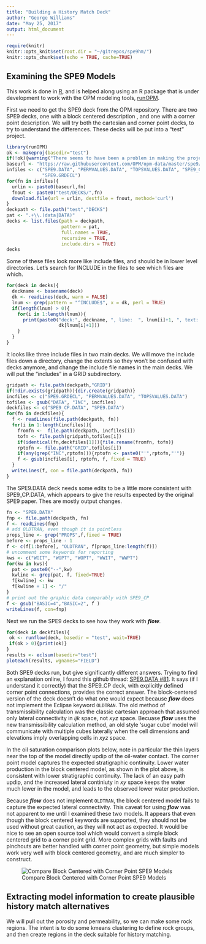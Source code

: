```yaml
---
title: "Building a History Match Deck"
author: "George Williams"
date: "May 25, 2017"
output: html_document
---
```


```r
require(knitr)
knitr::opts_knit$set(root.dir = "~/gitrepos/spe9hm/")
knitr::opts_chunk$set(echo = TRUE, cache=TRUE)
```

## Examining the SPE9 Models
This work is done in [R](https://www.r-project.org/), and is helped along using an R package that is under development to work with the OPM modeling tools, [runOPM](https://github.com/gerwathome/runOPM).

First we need to get the SPE9 deck from the OPM repository.  There are two SPE9 decks, one with a block centered description , and one with a corner point description.  We will try both the cartesian and corner point decks, to try to understand the differences.  These decks will be put into a "test" project.

```r
library(runOPM)
ok <- makeproj(basedir="test")
if(!ok){warning("There seems to have been a problem in making the project directory structure")}
baseurl <- "https://raw.githubusercontent.com/OPM/opm-data/master/spe9/"
infiles <- c("SPE9.DATA", "PERMVALUES.DATA", "TOPSVALUES.DATA", "SPE9_CP.DATA",
             "SPE9.GRDECL")
for(fn in infiles){
  urlin <- paste0(baseurl,fn)
  fnout <- paste0("test/DECKS/",fn)
  download.file(url = urlin, destfile = fnout, method='curl')
}
deckpath <- file.path("test","DECKS")
pat <- ".+\\.(data|DATA)"
decks <- list.files(path = deckpath,
                    pattern = pat,
                    full.names = TRUE,
                    recursive = TRUE,
                    include.dirs = TRUE)
decks
```

Some of these files look more like include files, and should be in lower level directories.  Let's search for INCLUDE in the files to see which files are which.

```r
for(deck in decks){
  deckname <- basename(deck)
  dk <- readLines(deck, warn = FALSE)
  lnum <- grep(pattern = "^INCLUDE$", x = dk, perl = TRUE)
  if(length(lnum) > 0){
    for(i in 1:length(lnum)){
      print(paste0("deck:", deckname, ", line:  ", lnum[i]+1, ", text:  ",
                   dk[lnum[i]+1]))
    }
  }
}
```
It looks like three include files in two main decks.  We will move the include files down a directory, change the extents so they won't be confused with decks anymore, and change the include file names in the main decks.  We will put the "includes" in a GRID subdirectory.

```r
gridpath <- file.path(deckpath,"GRID")
if(!dir.exists(gridpath)){dir.create(gridpath)}
incfiles <- c("SPE9.GRDECL", "PERMVALUES.DATA", "TOPSVALUES.DATA")
tofiles <- gsub("DATA", "INC", incfiles)
deckfiles <- c("SPE9_CP.DATA", "SPE9.DATA")
for(fn in deckfiles){
  f <- readLines(file.path(deckpath, fn))
  for(i in 1:length(incfiles)){
    fromfn <-  file.path(deckpath, incfiles[i])
    tofn <- file.path(gridpath,tofiles[i])
    if(identical(fn,deckfiles[1])){file.rename(fromfn, tofn)}
    rptofn <- file.path("GRID",tofiles[i])
    if(any(grep("INC",rptofn))){rptofn <- paste0("'",rptofn,"'")}
    f <- gsub(incfiles[i], rptofn, f, fixed = TRUE)
  }
  writeLines(f, con = file.path(deckpath, fn))
}
```
The SPE9.DATA deck needs some edits to be a little more consistent with SPE9_CP.DATA, which appears to give the results expected by the original SPE9 paper.  Thes are mostly output changes.
```r
fn <- "SPE9.DATA"
fnp <- file.path(deckpath, fn)
f <- readLines(fnp)
# add OLDTRAN, even though it is pointless
props_line <- grep("PROPS",f,fixed = TRUE)
before <- props_line - 1
f <- c(f[1:before], "OLDTRAN", f[props_line:length(f)])
# uncomment some keywords for reporting
kws <- c("WGIT", "WGPT", "WOPT", "WWIT", "WWPT")
for(kw in kws){
  pat <- paste0("--",kw)
  kwline <- grep(pat, f, fixed=TRUE)
  f[kwline] <- kw
  f[kwline + 1] <- "/"
}
# print out the graphic data comparably with SPE9_CP
f <- gsub("BASIC=4","BASIC=2", f )
writeLines(f, con=fnp)
```

Next we run the SPE9 decks to see how they work with ***flow***.
```r
for(deck in deckfiles){
 ok <- runflow(deck, basedir = "test", wait=TRUE)
 if(ok > 0){print(ok)}
}
results <- eclsum(basedir="test")
ploteach(results, wgnames="FIELD")
```

Both SPE9 decks run, but give significantly different answers.  Trying to find an explanation online, I found this github thread: [SPE9.DATA #81](https://github.com/OPM/opm-data/issues/81).  It says (if I understand it correctly) that the SPE9_CP deck, with explicitly defined corner point connections, provides the correct answer.  The block-centered version of the deck doesn't do what one would expect because ***flow*** does not implement the Eclipse keyword `OLDTRAN`.  The old method of transmissibility calculation was the classic cartesian approach that assumed only lateral connectivity in *ijk* space, not *xyz* space.  Becuase ***flow*** uses the new transmissibility calculation method, an old style 'sugar cube' model will communicate with multiple cubes laterally when the cell dimensions and elevations imply overlapping cells in *xyz* space.

In the oil saturation comparison plots below, note in particular the thin layers near the top of the model directly updip of the oil-water contact.  The corner point model captures the expected stratigraphic continuity.  Lower water production in the block centered model, as shown in the plot above, is consistent with lower stratigraphic continuity.  The lack of an easy path updip, and the increased lateral continiuty in *xy* space keeps the water much lower in the model, and leads to the observed lower water production.

Because ***flow*** does not implement `OLDTRAN`, the block centered model fails to capture the expected lateral connectivity.  This caveat for using ***flow*** was not apparent to me until I examined these two models.  It appears that even though the block centered keywords are supported, they should not be used without great caution, as they will not act as expected.  It would be nice to see an open source tool which would convert a simple block centered grid to a corner point grid.  More complex grids with faults and pinchouts are better handled with corner point geometry, but simple models work very well with block centered geometry, and are much simpler to construct.

![Compare Block Centered with Corner Point SPE9 Models](/home/gerw/gitrepos/spe9hm/test/OUTPUT/cf_spe9cp.png "SPE9")

## Extracting model information to create plausible history match alternatives

We will pull out the porosity and permeability, so we can make some rock regions.  The intent is to do some kmeans clustering to define rock groups, and then create regions in the deck suitable for history matching.

```r

```